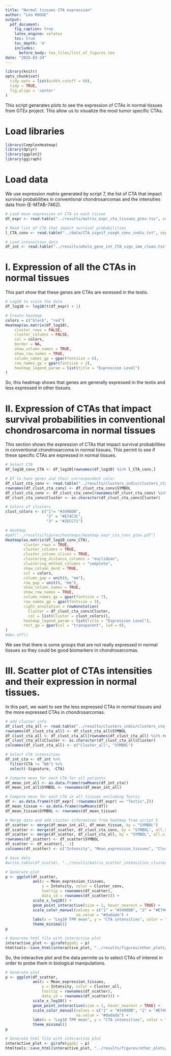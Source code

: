 ```yaml
---
title: "Normal tissues CTA expression"
author: "Léa ROGUE"
output:
  pdf_document:
    fig_caption: true
    latex_engine: xelatex
    toc: true
    toc_depth: '4'
    includes:
      before_body: tex_files/list_of_figures.tex
date: "2025-03-24"
---
```


```r
library(knitr)
opts_chunk$set(
  tidy.opts = list(width.cutoff = 60), 
  tidy = TRUE, 
  fig.align = 'center'
)
```

\newpage

This script generates plots to see the expression of CTAs in normal tissues from GTEx project. This allow us to visualize the most tumor specific CTAs.

# Load libraries
```r
library(ComplexHeatmap)
library(dplyr)
library(ggplot2)
library(ggiraph)
```

# Load data
We use expression matrix generated by script 7, the list of CTA that impact survival probabilities in conventional chondrosarcomas and the intensities data from (E-MTAB-7462).
```r
# Load mean expression of CTA in each tissue
df_expr <- read.table("../results/matrix_expr_cta_tissues_gtex.tsv", sep ="\t", header = TRUE, row.names = 1)

# Read list of CTA that impact survival probabilities
l_CTA_conv <- read.table("../data/CTA_signif_coxph_conv_indiv.txt", sep = "\t", header = FALSE)$V1

# Load intensities data
df_int <- read.table("../results/whole_gene_int_CTA_sign_imm_clean.tsv", sep = "\t", row.names = 1, header = TRUE)
```

# I. Expression of all the CTAs in normal tissues
This part show that these genes are CTAs are exressed in the testis.
```r
# Log10 to scale the data
df_log10 <- log10(t(df_expr) + 1)

# Create heatmap
colors = c("black", "red")
Heatmap(as.matrix(df_log10),
    cluster_rows = FALSE,    
    cluster_columns = FALSE,
    col = colors,  
    border = NA,             
    show_column_names = TRUE,
    show_row_names = TRUE,
    column_names_gp = gpar(fontsize = 6),
    row_names_gp = gpar(fontsize = 2),
    heatmap_legend_param = list(title = "Expression Level")
)
```
\newpage
So, this heatmap shows that genes are generally expressed in the testis and less expressed in other tissues.
\newpage

# II. Expression of CTAs that impact survival probabilities in conventional chondrosarcoma in normal tissues
This section shows the expression of CTAs that impact survival probabilities in conventional chondrosarcoma in normal tissues. This permit to see if these specific CTAs are expressed in normal tissues.
```r
# Select CTA
df_log10_conv_CTA <- df_log10[rownames(df_log10) %in% l_CTA_conv,]

# Df to have genes and their correspondent color
df_clust_cta_conv <- read.table("../results/clusters_indiv/clusters_cta_signif_conv_indiv.tsv", sep = "\t", header = TRUE)
rownames(df_clust_cta_conv) <- df_clust_cta_conv$SYMBOL
df_clust_cta_conv <- df_clust_cta_conv[rownames(df_clust_cta_conv) %in% rownames(df_log10_conv_CTA),]
df_clust_cta_conv$Cluster <- as.character(df_clust_cta_conv$Cluster)

# Colors of clusters
clust_colors <- c("1"= "#3498DB",
                  "2" = "#E74C3C",
                  "3" = "#2ECC71")

# Heatmap
#pdf("../results/figures/heatmaps/heatmap_expr_cta_conv_gtex.pdf")
Heatmap(as.matrix(df_log10_conv_CTA),
        cluster_rows = TRUE,    
        cluster_columns = TRUE,
        cluster_column_slices = TRUE,
        clustering_distance_columns = "euclidean",
        clustering_method_columns = "complete",
        show_column_dend = TRUE,
        col = colors,
        column_gap = unit(0, "mm"),
        row_gap = unit(0, "mm"),
        show_column_names = TRUE,
        show_row_names = TRUE,
        column_names_gp = gpar(fontsize = 7),
        row_names_gp = gpar(fontsize = 3),
        right_annotation = rowAnnotation(
          Cluster = df_clust_cta_conv$Cluster,
          col = list(Cluster = clust_colors)),
        heatmap_legend_param = list(title = "Expression Level"),
        rect_gp = gpar(col = "transparent", lwd = 0), 
)
#dev.off()
```
We see that there is some groups that are not really expressed in normal tissues so they could be good biomarkers in chondrosarcomas.

\newpage

# III. Scatter plot of CTAs intensities and their expression in normal tissues.
In this part, we want to see the less expressed CTAs in normal tissues and the more expressed CTAs in chondrosarcomas.
```r
# add cluster info
df_clust_cta_all <- read.table("../results/clusters_indiv/clusters_cta_signif_coxph_all_indiv.tsv", sep = "\t", header = TRUE)
rownames(df_clust_cta_all) <- df_clust_cta_all$SYMBOL
df_clust_cta_all <- df_clust_cta_all[rownames(df_clust_cta_all) %in% rownames(df_log10),]
df_clust_cta_all$Cluster <- as.character(df_clust_cta_all$Cluster)
colnames(df_clust_cta_all) <- c("Cluster_all", "SYMBOL")

# Select CTA intensities
df_int_cta <- df_int %>%
  filter(CTA != "NA") %>%
  select(-Signature, -CTA)

# Compute mean for each CTA for all patients
df_mean_int_all <- as.data.frame(rowMeans(df_int_cta))
df_mean_int_all$SYMBOL <- rownames(df_mean_int_all)

# Compute mean for each CTA in all tissues excluding Testis
df <- as.data.frame(t(df_expr[ !rownames(df_expr) == "Testis",]))
df_mean_tissue <- as.data.frame(rowMeans(df))
df_mean_tissue$SYMBOL <- rownames(df_mean_tissue)

# Merge data and add cluster information from heatmap from script 5
df_scatter <- merge(df_mean_int_all, df_mean_tissue, by = "SYMBOL")
df_scatter <- merge(df_scatter, df_clust_cta_conv, by = "SYMBOL", all.x = TRUE)
df_scatter <- merge(df_scatter, df_clust_cta_all, by = "SYMBOL", all.x = TRUE)
rownames(df_scatter) <- df_scatter$SYMBOL
df_scatter <- df_scatter[, -1]
colnames(df_scatter) <- c("Intensity", "Mean_expression_tissues", "Cluster_conv", "Cluster_all")

# Save data
#write.table(df_scatter, "../results/matrix_scatter_intensities_clusters.tsv", quote = F, sep = "\t")

# Generate plot
p <- ggplot(df_scatter,
            aes(x = Mean_expression_tissues, 
                y = Intensity, color = Cluster_conv, 
                tooltip = rownames(df_scatter),
                data_id = rownames(df_scatter))) +
            scale_x_log10() +
            geom_point_interactive(size = 1, hover_nearest = TRUE) +
            scale_color_manual(values = c("1" = "#3498DB", "2" = "#E74C3C", "3" = "#2ECC71"), 
                               na.value = "#dadada") +
            labs(x = "Log10 TPM mean", y = "CTA intensities", color = "Cluster conv chs") +
            theme_minimal()
p

# Generate html file with interactive plot
interactive_plot <- girafe(ggobj = p)
htmltools::save_html(interactive_plot, "../results/figures/other_plots/interactive_scatter_plot_expr_cta_gtex_conv_clust.html")
```
So, the interactive plot and the data permite us to select CTAs of interest in order to probe them in biological manipulations.

```r
# Generate plot
p <- ggplot(df_scatter,
            aes(x = Mean_expression_tissues, 
                y = Intensity, color = Cluster_all, 
                tooltip = rownames(df_scatter),
                data_id = rownames(df_scatter))) +
            scale_x_log10() +
            geom_point_interactive(size = 1, hover_nearest = TRUE) +
            scale_color_manual(values = c("1" = "#3498DB", "2" = "#E74C3C", "3" = "#2ECC71"), 
                               na.value = "#dadada") +
            labs(x = "Log10 TPM mean", y = "CTA intensities", color = "Cluster all chs") +
            theme_minimal()
p

# Generate html file with interactive plot
interactive_plot <- girafe(ggobj = p)
htmltools::save_html(interactive_plot, "../results/figures/other_plots/interactive_scatter_plot_expr_cta_gtex_all_clust.html")
```



